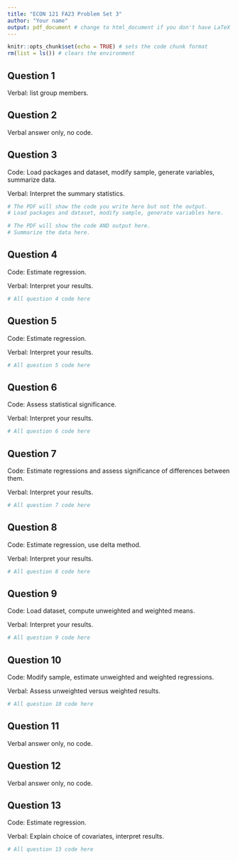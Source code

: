 ```yaml
---
title: "ECON 121 FA23 Problem Set 3"
author: "Your name"
output: pdf_document # change to html_document if you don't have LaTeX
---
```


```r
knitr::opts_chunk$set(echo = TRUE) # sets the code chunk format
rm(list = ls()) # clears the environment
```

## Question 1

Verbal: list group members.

\newpage

## Question 2

Verbal answer only, no code.

\newpage

## Question 3

Code: Load packages and dataset, modify sample, generate variables, summarize data.

Verbal: Interpret the summary statistics.

```r
# The PDF will show the code you write here but not the output.
# Load packages and dataset, modify sample, generate variables here.
```

```r
# The PDF will show the code AND output here.
# Summarize the data here.
```

\newpage

## Question 4

Code: Estimate regression.

Verbal: Interpret your results.

```r
# All question 4 code here

```

\newpage

## Question 5

Code: Estimate regression.

Verbal: Interpret your results.

```r
# All question 5 code here

```

\newpage

## Question 6

Code: Assess statistical significance.

Verbal: Interpret your results.

```r
# All question 6 code here

```

\newpage

## Question 7

Code: Estimate regressions and assess significance of differences between them.

Verbal: Interpret your results.

```r
# All question 7 code here

```

\newpage

## Question 8

Code: Estimate regression, use delta method.

Verbal: Interpret your results.

```r
# All question 8 code here

```

\newpage

## Question 9

Code: Load dataset, compute unweighted and weighted means.

Verbal: Interpret your results.

```r
# All question 9 code here

```

\newpage

## Question 10

Code: Modify sample, estimate unweighted and weighted regressions.

Verbal: Assess unweighted versus weighted results.

```r
# All question 10 code here

```

\newpage

## Question 11

Verbal answer only, no code.

\newpage

## Question 12

Verbal answer only, no code.

\newpage

## Question 13

Code: Estimate regression.

Verbal: Explain choice of covariates, interpret results.

```r
# All question 13 code here

```

